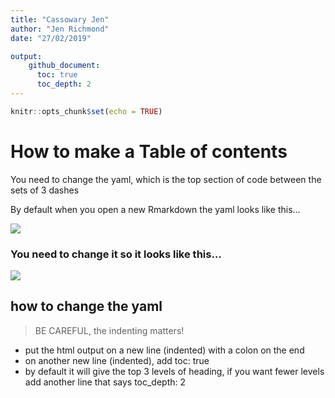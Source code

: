 ```yaml
---
title: "Cassowary Jen"
author: "Jen Richmond"
date: "27/02/2019"

output: 
    github_document:
      toc: true
      toc_depth: 2
---
```


```r
knitr::opts_chunk$set(echo = TRUE)
```

# How to make a Table of contents

You need to change the yaml, which is the top section of code between the sets of 3 dashes

By default when you open a new Rmarkdown the yaml looks like this...

![](yaml1.png)


### You need to change it so it looks like this...

![](yaml2.png)

## how to change the yaml 

> BE CAREFUL, the indenting matters!

- put the html output on a new line (indented) with a colon on the end
- on another new line (indented), add toc: true
- by default it will give the top 3 levels of heading, if you want fewer levels add another line that says toc_depth: 2



